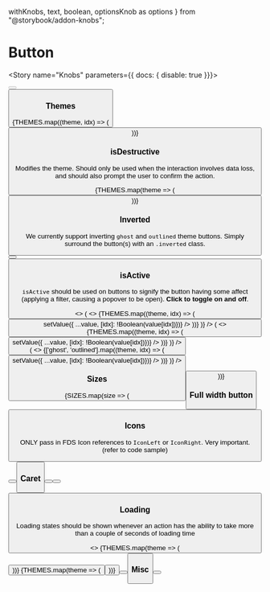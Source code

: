   withKnobs,
  text,
  boolean,
  optionsKnob as options
} from "@storybook/addon-knobs";

<Meta title="Components/Interactive/Button" decorators={[withKnobs]} component={Button} />

# Button

<ImportPath component={Button} section="interactive" />

<Story name="Knobs" parameters={{ docs: { disable: true }}}>
  <div className={boolean("Inverted", false) ? 'inverted' : ''}>
    <Button
      disabled={boolean("disabled", undefined)}
      isLoading={boolean("isLoading", undefined)}
      isDestructive={boolean("isDestructive", undefined)}
      isActive={boolean("isActive", undefined)}
      hasCaret={boolean("hasCaret", undefined)}
      IconLeft={boolean("IconLeft") ? StarFilledIcon : undefined}
      IconRight={boolean("IconRight") ? StarFilledIcon : undefined}
      isFullWidth={boolean("isFullWidth", undefined)}
      size={options("size", arrayToOptions(SIZES), undefined, {
        display: "inline-radio"
      })}
      theme={options(
        "theme",
        arrayToOptions(THEMES),
        undefined,
        {
          display: "inline-radio"
        }
      )}
      label={text("text", "Button")}
    />
  </div>
</Story>

<Preview isExpanded>
  <Button label="Button" />
</Preview>

<Props of={Button} />

### Themes

<Preview>
  <Story name="Themes">
    <StoryWrapper>
    {THEMES.map((theme, idx) => (
      <StoryItem key={idx}>
        <Button
          theme={theme}
          label={theme}
        />
      </StoryItem>
    ))}
    </StoryWrapper>
  </Story>
</Preview>


### isDestructive

Modifies the theme. Should only be used when the interaction involves data loss, and should also prompt the user to confirm the action.

<Preview>
  <Story name="Destructive">
    <StoryWrapper>
    {THEMES.map(theme => (
      <StoryItem>
        <Button
          theme={theme}
          isDestructive
          label={theme}
        />
      </StoryItem>
    ))}
    </StoryWrapper>
  </Story>
</Preview>

 ### Inverted

We currently support inverting `ghost` and `outlined` theme
buttons. Simply surround the button(s) with an `.inverted` class.

<Preview>
  <Story name="Inverted">
    <div class="inverted bgColor--blue padding--all rounded--all">
      <StoryWrapper>
        <StoryItem>
          <Button theme="ghost" label="Button" />
        </StoryItem>
        <StoryItem>
          <Button theme="outlined" label="Button" />
        </StoryItem>
      </StoryWrapper>
    </div>
  </Story>
</Preview> 


### isActive

`isActive` should be used on buttons to signify the button having
some affect (applying a filter, causing a popover to be open).
**Click to toggle on and off**.

<Preview>
  <Story name="isActive">
    <>
      <StoryWrapper>
        <State
          initialValue={{}}
          render={(value, setValue) => ( 
            <>
              {THEMES.map((theme, idx) => (
                <StoryItem>
                  <Button
                    theme={theme}
                    isActive={!value[idx]}
                    label={theme}
                    onClick={() => setValue({ ...value, [idx]: !Boolean(value[idx])})}
                  />
                </StoryItem>
              ))}
            </>
          )}
        />
        <State
          initialValue={{}}
          render={(value, setValue) => ( 
            <>
              {THEMES.map((theme, idx) => (
                <StoryItem>
                  <Button
                    theme={theme}
                    isActive={!value[idx]}
                    isDestructive
                    label={theme}
                    onClick={() => setValue({ ...value, [idx]: !Boolean(value[idx])})}
                  />
                </StoryItem>
              ))}
            </>
          )}
        />
      </StoryWrapper>
      <div class="inverted bgColor--blue padding--all rounded--all margin--top">
        <StoryWrapper>
          <State
            initialValue={{}}
            render={(value, setValue) => ( 
              <>
                {['ghost', 'outlined'].map((theme, idx) => (
                  <StoryItem>
                    <Button
                      theme={theme}
                      isActive={!value[idx]}
                      label={theme}
                      onClick={() => setValue({ ...value, [idx]: !Boolean(value[idx])})}
                    />
                  </StoryItem>
                ))}
              </>
            )}
          />
        </StoryWrapper>
      </div>
    </>
  </Story>
</Preview>

### Sizes

<Preview>
  <Story name="Sizes">
    {SIZES.map(size => (
      <div className="display--inlineBlock margin--right--half margin--bottom--half">
        <Button
          size={size}
          label="Button"
        />
      </div>
    ))}
  </Story>
</Preview>

### Full width button

<Preview>
  <Story name="Full Width">
    <Button
      isFullWidth
      label="Button"
    />
  </Story>
</Preview>

### Icons

ONLY pass in FDS Icon references to `IconLeft` or `IconRight`. Very important. (refer to code sample)

<Preview>
  <Story name="Icons">
    <StoryWrapper>
      <StoryItem>
        <Button IconLeft={StarFilledIcon} label="Button" />
      </StoryItem>
      <StoryItem>
        <Button IconRight={StarFilledIcon} label="Button" />
      </StoryItem>
    </StoryWrapper>
  </Story>
</Preview>

### Caret

<Preview>
  <Story name="Caret">
    <StoryWrapper>
      <StoryItem>
        <Button theme="blue" hasCaret label="Caret" />
      </StoryItem>
      <StoryItem>
        <Button theme="blue" hasCaret IconRight={StarFilledIcon} label="Caret" />
      </StoryItem>
      <StoryItem>
        <Button theme="blue" hasCaret IconRight={StarFilledIcon} label="Caret" />
      </StoryItem>
    </StoryWrapper>
  </Story>
</Preview>

### Loading

Loading states should be shown whenever an action has the ability 
to take more than a couple of seconds of loading time

<Preview>
  <Story name="Loading">
    <>
      <StoryWrapper>
      {THEMES.map(theme => (
        <StoryItem>
          <Button
            theme={theme}
            isLoading
            label="Button"
          />
        </StoryItem>
      ))}
      {THEMES.map(theme => (
        <StoryItem>
          <Button
            theme={theme}
            isDestructive
            isLoading
            label="Button"
          />
        </StoryItem>
      ))}
      </StoryWrapper>
      <div class="inverted bgColor--blue padding--all rounded--all margin--top">
        <StoryWrapper>
          <StoryItem>
            <Button theme="ghost" isLoading label="Button" />
          </StoryItem>
          <StoryItem>
            <Button theme="outlined" isLoading label="Button" />
          </StoryItem>
        </StoryWrapper>
      </div>
    </>
  </Story>
</Preview>

### Misc

<Preview>
  <Story name="Misc">
    <StoryWrapper>
      <StoryItem>
        <div style={{ width: '100px' }}>
          <Button label="Text can wrap" />
        </div>
      </StoryItem>
    </StoryWrapper>
  </Story>
</Preview>

